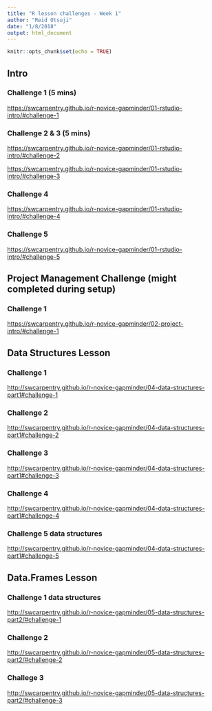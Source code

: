 ```yaml
---
title: "R lesson challenges - Week 1"
author: "Reid Otsuji"
date: "1/8/2018"
output: html_document
---
```


```r
knitr::opts_chunk$set(echo = TRUE)
```

## Intro

### Challenge 1 (5 mins)
<https://swcarpentry.github.io/r-novice-gapminder/01-rstudio-intro/#challenge-1>



### Challenge 2 & 3 (5 mins)
<https://swcarpentry.github.io/r-novice-gapminder/01-rstudio-intro/#challenge-2>


<https://swcarpentry.github.io/r-novice-gapminder/01-rstudio-intro/#challenge-3>

### Challenge 4
<https://swcarpentry.github.io/r-novice-gapminder/01-rstudio-intro/#challenge-4>

### Challenge 5
<https://swcarpentry.github.io/r-novice-gapminder/01-rstudio-intro/#challenge-5>


## Project Management Challenge (might completed during setup)
### Challenge 1
<https://swcarpentry.github.io/r-novice-gapminder/02-project-intro/#challenge-1>



## Data Structures Lesson

### Challenge 1
<http://swcarpentry.github.io/r-novice-gapminder/04-data-structures-part1#challenge-1>

### Challenge 2
<http://swcarpentry.github.io/r-novice-gapminder/04-data-structures-part1#challenge-2>

### Challenge 3
<http://swcarpentry.github.io/r-novice-gapminder/04-data-structures-part1#challenge-3>

### Challenge 4
<http://swcarpentry.github.io/r-novice-gapminder/04-data-structures-part1#challenge-4>


### Challenge 5 data structures
<http://swcarpentry.github.io/r-novice-gapminder/04-data-structures-part1#challenge-5>


## Data.Frames Lesson

### Challenge 1 data structures
<http://swcarpentry.github.io/r-novice-gapminder/05-data-structures-part2/#challenge-1>


### Challenge 2
<http://swcarpentry.github.io/r-novice-gapminder/05-data-structures-part2/#challenge-2>


### Challege 3
<http://swcarpentry.github.io/r-novice-gapminder/05-data-structures-part2/#challenge-3>




